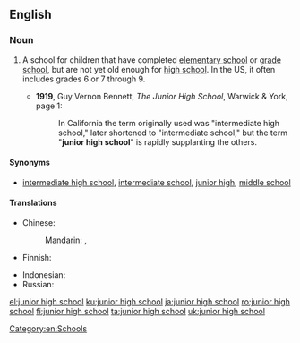 ==English==
{{wikipedia}}

===Noun===
{{en-noun|head=[[junior]] [[high]] [[school]]}}

# {{label|en|education}} A school for children that have completed [[elementary school]] or [[grade school]], but are not yet old enough for [[high school]]. In the US, it often includes grades 6 or 7 through 9.
#* '''1919''', Guy Vernon Bennett, ''The Junior High School'', Warwick & York, page 1:
#*: In California the term originally used was "intermediate high school," later shortened to "intermediate school," but the term "'''junior high school'''" is rapidly supplanting the others.

====Synonyms====
* {{sense|school between elementary and high school}} [[intermediate high school]], [[intermediate school]], [[junior high]], [[middle school]]

====Translations====
{{trans-top|school for children that have completed elementary school}}
* Chinese:
*: Mandarin: {{t|cmn|初級中學|sc=Hani}}, {{t+|cmn|初级中学|tr=chūjí zhōngxué|sc=Hani}}
* Finnish: {{t|fi|[[peruskoulun]] [[yläaste]]}}
{{trans-mid}}
* Indonesian: {{t+|id|sekolah menengah pertama}}
* Russian: {{t-needed|ru}}
{{trans-bottom}}

[[Category:en:Schools]]

[[el:junior high school]]
[[ku:junior high school]]
[[ja:junior high school]]
[[ro:junior high school]]
[[fi:junior high school]]
[[ta:junior high school]]
[[uk:junior high school]]